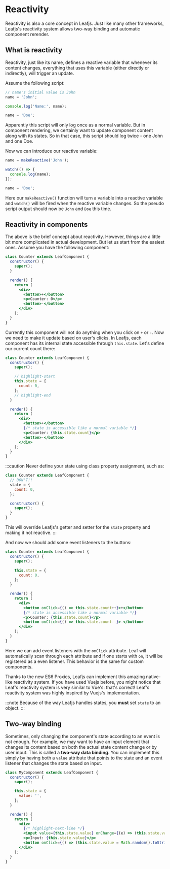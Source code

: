 
# Reactivity

Reactivity is also a core concept in Leafjs. Just like many other frameworks, Leafjs's reactivity system allows two-way binding and automatic component rerender.

## What is reactivity

Reactivity, just like its name, defines a reactive variable that whenever its content changes, everything that uses this variable (either directly or indirectly), will trigger an update.

Assume the following script:

```js
// name's initial value is John
name = 'John';

console.log('Name:', name);

name = 'Doe';
```

Apparently this script will only log once as a normal variable. But in component rendering, we certainly want to update component content along with its states. So in that case, this script should log twice - one John and one Doe.

Now we can introduce our reactive variable:

```js
name = makeReactive('John');

watch(() => {
  console.log(name);
});

name = 'Doe';
```

Here our `makeReactive()` function will turn a variable into a reactive variable and `watch()` will be fired when the reactive variable changes. So the pseudo script output should now be `John` and `Doe` this time.

## Reactivity in components

The above is the brief concept about reactivity. However, things are a little bit more complicated in actual development. But let us start from the easiest ones. Assume you have the following component:

```jsx
class Counter extends LeafComponent {
  constructor() {
    super();
  }

  render() {
    return (
      <div>
        <button>+</button>
        <p>Counter: 0</p>
        <button>-</button>
      </div>
    );
  }
}
```

Currently this component will not do anything when you click on `+` or `-`. Now we need to make it update based on user's clicks. In Leafjs, each component has its internal state accessible through `this.state`. Let's define our current count there:

```jsx
class Counter extends LeafComponent {
  constructor() {
    super();

    // highlight-start
    this.state = {
      count: 0,
    };
    // highlight-end
  }

  render() {
    return (
      <div>
        <button>+</button>
        {/* state is accessible like a normal variable */}
        <p>Counter: {this.state.count}</p>
        <button>-</button>
      </div>
    );
  }
}
```

:::caution
Never define your state using class property assignment, such as:

```js
class Counter extends LeafComponent {
  // DON'T!!
  state = {
    count: 0,
  };

  constructor() {
    super();
  }
}
```

This will override Leafjs's getter and setter for the `state` property and making it not reactive.
:::

And now we should add some event listeners to the buttons:

```jsx
class Counter extends LeafComponent {
  constructor() {
    super();

    this.state = {
      count: 0,
    };
  }

  render() {
    return (
      <div>
        <button onClick={() => this.state.count++}>+</button>
        {/* state is accessible like a normal variable */}
        <p>Counter: {this.state.count}</p>
        <button onClick={() => this.state.count--}>-</button>
      </div>
    );
  }
}
```

Here we can add event listeners with the `onClick` attribute. Leaf will automatically scan through each attribute and if one starts with `on`, it will be registered as a even listener. This behavior is the same for custom components.

Thanks to the new ES6 Proxies, Leafjs can implement this amazing native-like reactivity system. If you have used Vuejs before, you might notice that Leaf's reactivity system is very similar to Vue's: that's correct! Leaf's reactivity system was highly inspired by Vuejs's implementation.

:::note
Because of the way Leafjs handles states, you **must** set `state` to an object.
:::

## Two-way binding

Sometimes, only changing the component's state according to an event is not enough. For example, we may want to have an input element that changes its content based on both the actual state content change or by user input. This is called a **two-way data binding**. You can implement this simply by having both a `value` attribute that points to the state and an event listener that changes the state based on input.

```jsx
class MyComponent extends LeafComponent {
  constructor() {
    super();

    this.state = {
      value: '',
    };
  }

  render() {
    return (
      <div>
        {/* highlight-next-line */}
        <input value={this.state.value} onChange={(e) => (this.state.value = e.target.value)} />
        <p>Input: {this.state.value}</p>
        <button onClick={() => (this.state.value = Math.random().toString())}>Random</button>
      </div>
    );
  }
}
```
